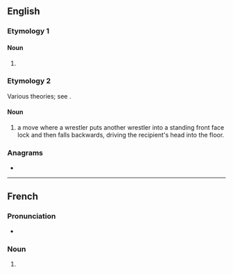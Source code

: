 ==English==

===Etymology 1===

====Noun====
{{en-noun|-}}

# {{abbreviation of|dichlorodiphenyltrichloroethane|dot=|lang=en}} {{gloss|an insecticide}}

===Etymology 2===
Various theories; see {{w|DDT (professional wrestling)}}.

====Noun====
{{en-noun}}

# {{lb|en|professional wrestling}} a move where a wrestler puts another wrestler into a standing front face lock and then falls backwards, driving the recipient's head into the floor.

===Anagrams===
* {{anagrams|en|a=ddt|DTD|TDD}}

----

==French==

===Pronunciation===
* {{audio|Fr-Paris--DDT.ogg|Audio (Paris)|lang=fr}}

===Noun===
{{fr-noun|m|-}}

# {{abbreviation of|dichlorodiphényltrichloroéthane|lang=fr}}